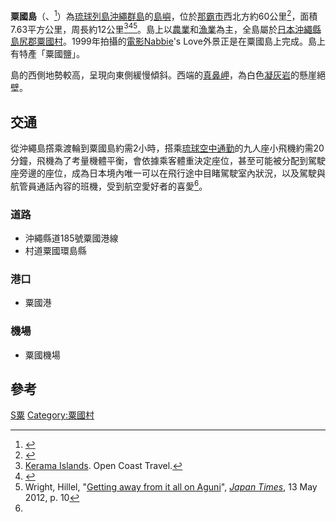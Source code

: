 {{coord|26|34|56|N|127|13|36|E|region:JP-47|display=title}}
{{Infobox islands
|name = 粟國島
|image  = [[File:Agunijima.jpg|center]]
|area km2 = 7.64
|coastline km = 12.8
|elevation m = 95.8
|highest mount= 番屋塚（ばんやちじ）
|archipelago = [[沖繩群島|沖繩群島]]
|waterbody = [[東中國海|東中國海]]
|country admin divisions title = 行政歸屬
|country 1 admin divisions = {{JPN}}[[沖繩縣|沖繩縣]][[島尻郡|島尻郡]][[粟國村|粟國村]]
}}
{{Commonscat|Aguni Island}}
'''粟國島'''（{{jpn|j=粟国島|hg=あぐにじま|rm=Aguni jima}}、{{ryu|r=粟国|kn=アグニ|rm=Aguni}}<ref>{{cite web|url=http://ryukyu-lang.lib.u-ryukyu.ac.jp/srnh/details.php?ID=SN00223|title=アグニ|website=首里・那覇方言音声データベース|language=ja}}</ref>）為[[琉球列島|琉球列島]][[沖繩群島|沖繩群島]]的[[島嶼|島嶼]]，位於[[那霸市|那霸市]]西北方約60公里<ref name ="News">{{cite news|title=Getting away from it all on Aguni Island|url=http://www.japantimes.co.jp/life/2012/05/13/travel/getting-away-from-it-all-on-aguni/#.WOEqMSMrLqR|accessdate=2 April 2017|agency=Japan Times}}</ref>，面積7.63平方公里，周長約12公里<ref>[http://www.opencoastravel.com/index.php?option=com_content&task=view&id=26&Itemid=61 Kerama Islands]. Open Coast Travel.</ref><ref>{{cite web|url=http://www.gsi.go.jp/KOKUJYOHO/MENCHO/200510/shima-oki.htm |title=Shima Oki  |accessdate=2011-07-19 |url-status=dead |archiveurl=https://web.archive.org/web/20110725124006/http://www.gsi.go.jp/KOKUJYOHO/MENCHO/200510/shima-oki.htm |archivedate=2011-07-25 }}</ref><ref>Wright, Hillel, "[http://www.japantimes.co.jp/text/fv20120513a1.html Getting away from it all on Aguni]", ''[[Japan_Times|Japan Times]]'', 13 May 2012, p. 10</ref>。島上以[[農業|農業]]和[[漁業|漁業]]為主，全島屬於[[日本|日本]][[沖繩縣|沖繩縣]][[島尻郡|島尻郡]][[粟國村|粟國村]]。1999年拍攝的[[電影|電影]]Nabbie's Love外景正是在粟國島上完成。島上有特產「粟國鹽」。

島的西側地勢較高，呈現向東側緩慢傾斜。西端的[[真鼻岬|真鼻岬]]，為白色[[凝灰岩|凝灰岩]]的懸崖絕壁。

== 交通 ==
從沖繩島撘乘渡輪到粟國島約需2小時，搭乘[[琉球空中通勤|琉球空中通勤]]的九人座小飛機約需20分鐘，飛機為了考量機體平衡，會依據乘客體重決定座位，甚至可能被分配到駕駛座旁邊的座位，成為日本境內唯一可以在飛行途中目睹駕駛室內狀況，以及駕駛與航管員通話內容的班機，受到航空愛好者的喜愛<ref name ="News"  />。

=== 道路 ===
* 沖繩縣道185號粟國港線 
* 村道粟國環島縣

=== 港口 ===
* 粟國港

=== 機場 ===
* 粟國機場

== 參考 ==
{{reflist}}

{{沖繩諸島}}
[[Category:沖繩群島|S粟]]
[[Category:粟國村|Category:粟國村]]